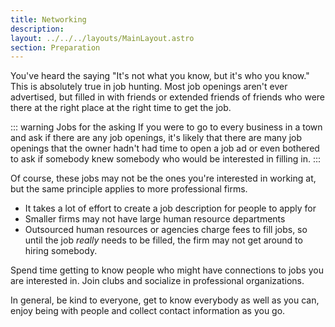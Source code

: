 ```yaml
---
title: Networking
description: 
layout: ../../../layouts/MainLayout.astro
section: Preparation
---
```


You've heard the saying "It's not what you know, but it's who you know." This is absolutely true in job hunting. Most job openings aren't ever advertised, but filled in with friends or extended friends of friends who were there at the right place at the right time to get the job. 

::: warning Jobs for the asking
If you were to go to every business in a town and ask if there are any job openings, it's likely that there are many job openings that the owner hadn't had time to open a job ad or even bothered to ask if somebody knew somebody who would be interested in filling in.
:::

Of course, these jobs may not be the ones you're interested in working at, but the same principle applies to more professional firms. 

- It takes a lot of effort to create a job description for people to apply for
- Smaller firms may not have large human resource departments
- Outsourced human resources or agencies charge fees to fill jobs, so until the job *really* needs to be filled, the firm may not get around to hiring somebody.

Spend time getting to know people who might have connections to jobs you are interested in. Join clubs and socialize in professional organizations. 

In general, be kind to everyone, get to know everybody as well as you can, enjoy being with people and collect contact information as you go.
